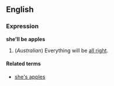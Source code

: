 ==English==
===Expression===
'''she'll be apples'''

#(''Australian '') Everything will be [[all right]].

====Related terms====
*[[she's apples]]